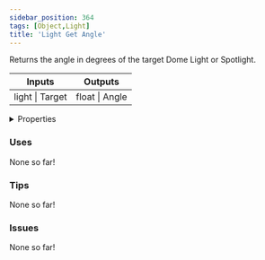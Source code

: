 ```yaml
---
sidebar_position: 364
tags: [Object,Light]
title: 'Light Get Angle'
---
```


Returns the angle in degrees of the target Dome Light or Spotlight.



<IChip uuid="8a6c0623-7585-402c-8734-7fa7248b15a0"/>

<table><thead><tr><th>Inputs</th><th>Outputs</th></tr></thead><tbody><tr><td>light | Target</td><td>float | Angle</td></tr></tbody></table>

<details>
  <summary>Properties</summary>
  <div>
    <div>
    <table>
      <tbody>
        <tr>
          <td>Is beta required?</td>
          <td>No</td>
        </tr>
        <tr>
          <td>Is chip a trolling risk?</td>
          <td>No</td>
        </tr>
        <tr>
          <td>Is chip a role assignment risk?</td>
          <td>No</td>
        </tr>
        <tr>
          <td>Chip UUID</td>
          <td>8a6c0623-7585-402c-8734-7fa7248b15a0</td>
        </tr>
        <tr>
          <td>Room availability</td>
          <td>Available everywhere</td>
        </tr>
      </tbody>
    </table>
    </div>
  </div>
</details>

### Uses

None so far!

### Tips

None so far!

### Issues

None so far!